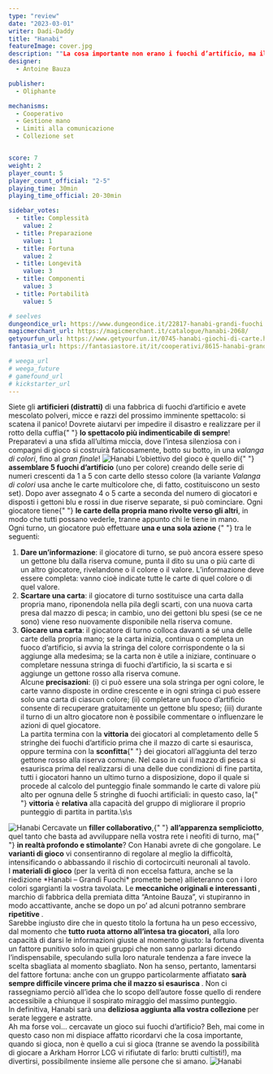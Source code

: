 ```yaml
---
type: "review"
date: "2023-03-01"
writer: Dadi-Daddy
title: "Hanabi"
featureImage: cover.jpg
description: ""La cosa importante non erano i fuochi d’artificio, ma il fatto di essere lì, quella sera in quel posto [...]" (Banana Yoshimoto)"
designer: 
  - Antoine Bauza

publisher: 
  - Oliphante

mechanisms:
  - Cooperativo
  - Gestione mano
  - Limiti alla comunicazione
  - Collezione set


score: 7
weight: 2
player_count: 5
player_count_official: "2-5"
playing_time: 30min
playing_time_official: 20-30min

sidebar_votes:
  - title: Complessità
    value: 2
  - title: Preparazione
    value: 1
  - title: Fortuna
    value: 2
  - title: Longevità
    value: 3
  - title: Componenti
    value: 3
  - title: Portabilità
    value: 5

# seelves
dungeondice_url: https://www.dungeondice.it/22817-hanabi-grandi-fuochi.html
magicmerchant_url: https://magicmerchant.it/catalogue/hanabi-2068/
getyourfun_url: https://www.getyourfun.it/0745-hanabi-giochi-di-carte.html
fantasia_url: https://fantasiastore.it/it/cooperativi/8615-hanabi-grandi-fuochi.html

# weega_url
# weega_future
# gamefound_url
# kickstarter_url
---
```


<Setting>
  Siete gli <strong>artificieri (distratti)</strong> di una fabbrica di fuochi
  d’artificio e avete mescolato polveri, micce e razzi del prossimo imminente
  spettacolo: si scatena il panico! Dovrete aiutarvi per impedire il disastro e
  realizzare per il rotto della cuffia{" "}
  <strong>lo spettacolo più indimenticabile di sempre</strong>! Preparatevi a
  una sfida all’ultima miccia, dove l’intesa silenziosa con i compagni di gioco
  si costruirà faticosamente, botto su botto, in una <em>valanga di colori</em>,
  fino al <em>gran finale</em>!
</Setting>

<img src="./game1.jpg" alt="Hanabi" />

<Rules>
  L’obiettivo del gioco è quello di{" "}
  <strong>assemblare 5 fuochi d’artificio</strong> (uno per colore) creando
  delle serie di numeri crescenti da 1 a 5 con carte dello stesso colore (la
  variante <em>Valanga di colori</em> usa anche le carte multicolore che, di
  fatto, costituiscono un sesto set). Dopo aver assegnato 4 o 5 carte a seconda
  del numero di giocatori e disposti i gettoni blu e rossi in due riserve
  separate, si può cominciare. Ogni giocatore tiene{" "}
  <strong>le carte della propria mano rivolte verso gli altri</strong>, in modo
  che tutti possano vederle, tranne appunto chi le tiene in mano.
  <br />
  Ogni turno, un giocatore può effettuare <strong>
    una e una sola azione
  </strong>{" "}
  tra le seguenti:
  <br />
  <ol>
    <li>
      <strong>Dare un’informazione</strong>: il giocatore di turno, se può
      ancora essere speso un gettone blu dalla riserva comune, punta il dito su
      una o più carte di un altro giocatore, rivelandone o il colore o il
      valore. L’informazione deve essere completa: vanno cioè indicate tutte le
      carte di quel colore o di quel valore.
    </li>
    <li>
      <strong>Scartare una carta</strong>: il giocatore di turno sostituisce una
      carta dalla propria mano, riponendola nella pila degli scarti, con una
      nuova carta presa dal mazzo di pesca; in cambio, uno dei gettoni blu spesi
      (se ce ne sono) viene reso nuovamente disponibile nella riserva comune.
    </li>
    <li>
      <strong>Giocare una carta</strong>: il giocatore di turno colloca davanti
      a sé una delle carte della propria mano; se la carta inizia, continua o
      completa un fuoco d’artificio, si avvia la stringa del colore
      corrispondente o la si aggiunge alla medesima; se la carta non è utile a
      iniziare, continuare o completare nessuna stringa di fuochi d’artificio,
      la si scarta e si aggiunge un gettone rosso alla riserva comune.
      <br />
      Alcune <strong>precisazioni</strong>: (i) ci può essere una sola stringa
      per ogni colore, le carte vanno disposte in ordine crescente e in ogni
      stringa ci può essere solo una carta di ciascun colore; (ii) completare un
      fuoco d’artificio consente di recuperare gratuitamente un gettone blu
      speso; (iii) durante il turno di un altro giocatore non è possibile
      commentare o influenzare le azioni di quel giocatore.
      <br />
      La partita termina con la <strong>vittoria</strong> dei giocatori al
      completamento delle 5 stringhe dei fuochi d’artificio prima che il mazzo
      di carte si esaurisca, oppure termina con la <strong>sconfitta</strong>{" "}
      dei giocatori all’aggiunta del terzo gettone rosso alla riserva comune.
      Nel caso in cui il mazzo di pesca si esaurisca prima del realizzarsi di
      una delle due condizioni di fine partita, tutti i giocatori hanno un
      ultimo turno a disposizione, dopo il quale si procede al calcolo del
      punteggio finale sommando le carte di valore più alto per ognuna delle 5
      stringhe di fuochi artificiali: in questo caso, la{" "}
      <strong>vittoria</strong> è <strong>relativa</strong> alla capacità del
      gruppo di migliorare il proprio punteggio di partita in partita.\s\s
    </li>
  </ol>
</Rules>

<img src="./game2.jpg" alt="Hanabi" />

<Feedback>
  Cercavate un <strong>filler collaborativo</strong>,{" "}
  <strong>all’apparenza sempliciotto</strong>, quel tanto che basta ad
  avviluppare nella vostra rete i neofiti di turno, ma{" "}
  <strong>in realtà profondo e stimolante</strong>? Con Hanabi avrete di che
  gongolare. Le <strong>varianti di gioco</strong> vi consentiranno di regolare
  al meglio la difficoltà, intensificando o abbassando il rischio di
  cortocircuiti neuronali al tavolo.
  <br />I <strong>materiali di gioco</strong> (per la verità di non eccelsa fattura,
  anche se la riedizione *Hanabi – Grandi Fuochi* promette bene) allieteranno con
  i loro colori sgargianti la vostra tavolata. Le <strong>
    meccaniche originali e interessanti
  </strong>, marchio di fabbrica della premiata ditta “Antoine Bauza”, vi stupiranno
  in modo accattivante, anche se dopo un po’ ad alcuni potranno sembrare <strong>
    ripetitive
  </strong>.
  <br />
  Sarebbe ingiusto dire che in questo titolo la fortuna ha un peso eccessivo, dal
  momento che <strong>tutto ruota attorno all’intesa tra giocatori</strong>, alla
  loro capacità di darsi le informazioni giuste al momento giusto: la fortuna diventa
  un fattore punitivo solo in quei gruppi che non sanno parlarsi dicendo l’indispensabile,
  speculando sulla loro naturale tendenza a fare invece la scelta sbagliata al momento
  sbagliato. Non ha senso, pertanto, lamentarsi del fattore fortuna: anche con un
  gruppo particolarmente affiatato <strong>
    sarà sempre difficile vincere prima che il mazzo si esaurisca
  </strong>. Non ci rassegniamo perciò all’idea che lo scopo dell’autore fosse quello
  di rendere accessibile a chiunque il sospirato miraggio del massimo punteggio.
  <br />
  In definitiva, Hanabi sarà una <strong>
    deliziosa aggiunta alla vostra collezione
  </strong> per serate leggere e astratte.
  <br />
  Ah ma forse voi… cercavate un gioco sui fuochi d’artificio? Beh, mai come in questo
  caso non mi dispiace affatto ricordarvi che la cosa importante, quando si gioca,
  non è quello a cui si gioca (tranne se avendo la possibilità di giocare a <Link to="/reviews/arkham-horror-lcg/">
    Arkham Horror LCG
  </Link> vi rifiutate di farlo: brutti cultisti!), ma divertirsi, possibilmente
  insieme alle persone che si amano.

</Feedback>

<img src="./game3.jpg" alt="Hanabi" />
